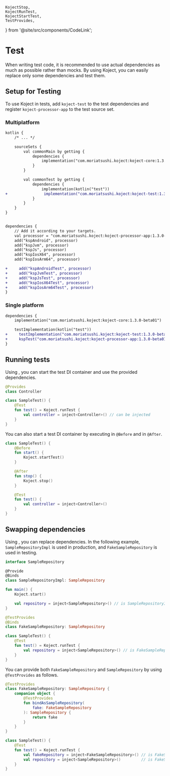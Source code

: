     KojectStop,
    KojectRunTest,
    KojectStartTest,
    TestProvides,
} from '@site/src/components/CodeLink';

# Test
When writing test code, it is recommended to use actual dependencies as much as possible rather than mocks.
By using Koject, you can easily replace only some dependencies and test them.

## Setup for Testing
To use Koject in tests, add `koject-test` to the test dependencies and register `koject-processor-app` to the test source set.

### Multiplatform
```diff title="build.gradle.kts"
kotlin {
    /* ... */

    sourceSets {
        val commonMain by getting {
            dependencies {
                implementation("com.moriatsushi.koject:koject-core:1.3.0-beta01")
            }
        }

        val commonTest by getting {
            dependencies {
                implementation(kotlin("test"))
+                implementation("com.moriatsushi.koject:koject-test:1.3.0-beta01")
            }
        }
    }
}


dependencies {
    // Add it according to your targets.
    val processor = "com.moriatsushi.koject:koject-processor-app:1.3.0-beta01"
    add("kspAndroid", processor)
    add("kspJvm", processor)
    add("kspJs", processor)
    add("kspIosX64", processor)
    add("kspIosArm64", processor)

+     add("kspAndroidTest", processor)
+     add("kspJvmTest", processor)
+     add("kspJsTest", processor)
+     add("kspIosX64Test", processor)
+     add("kspIosArm64Test", processor)
}
```

### Single platform
```diff title="build.gradle.kts"
dependencies {
    implementation("com.moriatsushi.koject:koject-core:1.3.0-beta01")

    testImplementation(kotlin("test"))
+     testImplementation("com.moriatsushi.koject:koject-test:1.3.0-beta01")
+     kspTest("com.moriatsushi.koject:koject-processor-app:1.3.0-beta01")
}
```

## Running tests

Using <KojectRunTest/>, you can start the test DI container and use the provided dependencies.

```kotlin
@Provides
class Controller
```
```kotlin
class SampleTest() {
    @Test
    fun test() = Koject.runTest {
        val controller = inject<Controller>() // can be injected
    }
}
```

You can also start a test DI container by executing <KojectStartTest/> in `@Before` and <KojectStop/> in `@After`.

```kotlin
class SampleTest() {
    @Before
    fun start() {
        Koject.startTest()
    }

    @After
    fun stop() {
        Koject.stop()
    }

    @Test
    fun test() {
        val controller = inject<Controller>()
    }
}
```

## Swapping dependencies
Using <TestProvides/>, you can replace dependencies.
In the following example, `SampleRepositoryImpl` is used in production, and `FakeSampleRepository` is used in testing.

```kotlin title="src/main/kotlin/SampleRepository.kt"
interface SampleRepository

@Provide
@Binds
class SampleRepositoryImpl: SampleRepository
```
```kotlin title="src/main/kotlin/main.kt"
fun main() {
    Koject.start()

    val repository = inject<SampleRepository>() // is SampleRepositoryImpl
}
```
```kotlin title="src/test/kotlin/FakeSampleRepository.kt"
@TestProvides
@Binds
class FakeSampleRepository: SampleRepository
```
```kotlin title="src/test/kotlin/FakeSampleRepository.kt"
class SampleTest() {
    @Test
    fun test() = Koject.runTest {
        val repository = inject<SampleRepository>() // is FakeSampleRepository
    }
}
```

You can provide both `FakeSampleRepository` and `SampleRepository` by using `@TestProvides` as follows.

```kotlin title="src/test/kotlin/FakeSampleRepository.kt"
@TestProvides
class FakeSampleRepository: SampleRepository {
    companion object {
        @TestProvides
        fun bindAsSampleRepository(
            fake: FakeSampleRepository
        ): SampleRepository {
            return fake
        }
    }
}
```
```kotlin title="src/test/kotlin/FakeSampleRepository.kt"
class SampleTest() {
    @Test
    fun test() = Koject.runTest {
        val fakeRepository = inject<FakeSampleRepository>() // is FakeSampleRepository
        val repository = inject<SampleRepository>()         // is FakeSampleRepository
    }
}
```
